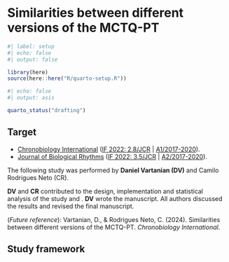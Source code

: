 # Similarities between different versions of the MCTQ-PT

```r
#| label: setup
#| echo: false
#| output: false

library(here)
source(here::here("R/quarto-setup.R"))
```

```r
#| echo: false
#| output: asis

quarto_status("drafting")
```

::: {.callout-note}
## Target

* [Chronobiology International](https://www.tandfonline.com/action/authorSubmission?show=instructions&journalCode=icbi20) ([IF 2022: 2.8/JCR](https://jcr.clarivate.com/jcr/) | [A1/2017-2020](https://sucupira.capes.gov.br/sucupira/public/consultas/coleta/veiculoPublicacaoQualis/listaConsultaGeralPeriodicos.jsf)).
* [Journal of Biological Rhythms](https://journals.sagepub.com/author-instructions/JBR) ([IF 2022: 3.5/JCR](https://jcr.clarivate.com/jcr/) | [A2/2017-2020](https://sucupira.capes.gov.br/sucupira/public/consultas/coleta/veiculoPublicacaoQualis/listaConsultaGeralPeriodicos.jsf)).
:::

::: {.callout-note}
The following study was performed by __Daniel Vartanian (DV)__ and Camilo Rodrigues Neto (CR).

__DV__ and __CR__ contributed to the design, implementation and statistical analysis of the study and . __DV__ wrote the manuscript. All authors discussed the results and revised the final manuscript.

(_Future reference_): Vartanian, D., & Rodrigues Neto, C. (2024). Similarities between different versions of the MCTQ-PT. _Chronobiology International_.
:::

## Study framework
